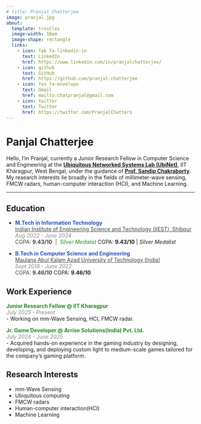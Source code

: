 ```yaml
---
# title: Pranjal Chatterjee
image: pranjal.jpg
about:
  template: trestles
  image-width: 18em
  image-shape: rectangle
  links:
    - icon: fab fa-linkedin-in
      text: LinkedIn
      href: https://www.linkedin.com/in/pranjalchatterjee/
    - icon: github
      text: GitHub
      href: https://github.com/pranjal-chatterjee
    - icon: fas fa-envelope
      text: Gmail
      href: mailto:chatpranjal@gmail.com
    - icon: twitter
      text: Twitter
      href: https://twitter.com/PranjalChatter1
---
```


:::{#hero-heading}
# **Panjal Chatterjee**
Hello, I'm Pranjal, currently a Junior Research Fellow in Computer Science and Engineering at the [**Ubiquitous Networked Systems Lab (UbiNet)**](https://ubinet-iitkgp.github.io/ubinet/), IIT Kharagpur, West Bengal, under the guidance of [**Prof. Sandip Chakraborty**](https://sandipc-iitkgp.github.io/sandip-web/). My research interests lie broadly in the fields of millimeter-wave sensing, FMCW radars, human-computer interaction (HCI), and Machine Learning.
:::
---

## Education

- <strong style="color:#2a52be">M.Tech in Information Technology</strong>  
  <a href="https://www.iiests.ac.in/" style="color:#444">Indian Institute of Engineering Science and Technology (IIEST), Shibpur</a>  
  <span style="font-style:italic; color:#888">Aug 2022 - June 2024</span><br>
  <span style="color:#444">CGPA: <strong>9.43/10</strong> &nbsp;|&nbsp; <em style="color:#228B22">Silver Medalist</em></span>
  CGPA: **9.43/10** | *Silver Medalist*

- <strong style="color:#2a52be">B.Tech in Computer Science and Engineering</strong>  
  <a href="https://www.makautexam.net/" style="color:#444">Maulana Abul Kalam Azad University of Technology (India)</a>  
  <span style="font-style:italic; color:#888">Sept 2018 - June 2022</span><br>
  <span style="color:#444">CGPA: <strong>9.46/10</strong></span>
  CGPA: **9.46/10**


## Work Experience

<!-- Junior Research Fellow @ IIT Kharagpur -->
<strong style="color:#228B22">
  <a href="https://www.iitkgp.ac.in" target="_blank" style="color:#228B22; text-decoration:none;">
    Junior Research Fellow @ IIT Kharagpur
  </a>
</strong>  
<span style="font-style:italic; color:#888">July 2025 - Present</span>  
- Working on mm-Wave Sensing, HCI, FMCW radar.

<!-- Jr. Game Developer @ Arrise Solutions -->
<strong style="color:#228B22">
  <a href="https://www.arrisesolutions.com" target="_blank" style="color:#228B22; text-decoration:none;">
    Jr. Game Developer @ Arrise Solutions(India) Pvt. Ltd.
  </a>
</strong>  
<span style="font-style:italic; color:#888">July 2024 - June 2025</span>  
- Acquired hands-on experience in the gaming industry by designing, developing, and deploying custom light to medium-scale games tailored for the company's gaming platform.


## Research Interests
- mm-Wave Sensing
- Ubiquitous computing
- FMCW radars
- Human-computer interaction(HCI)
- Machine Learning